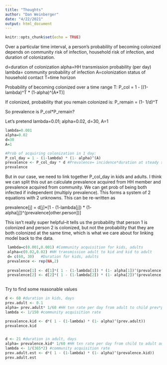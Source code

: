 ```yaml
---
title: "Thoughts"
author: "Dan Weinberger"
date: "4/22/2021"
output: html_document
---
```


```r
knitr::opts_chunk$set(echo = TRUE)
```

Over a particular time interval, a person's probability of becoming colonized depends on community risk of infection, household risk of infection, and duration of colonization. 

d=duration of colonization
alpha=HH transmission probability (per day)
lambda= community probability of infection
A=colonization status of household contact
T=time horizon

Probability of becoming colonized over a time range T:
P_col = 1 - [(1-lambda)^T * (1-alpha)^(A*T)]

If colonized, probability that you remain colonized is:
P_remain = (1- 1/d)^T

So prevalence is P_col*P_remain?




Let's pretend lambda=0.01; alpha=0.02, d=30, A=1



```r
lambda=0.001
alpha=0.02
d=30
A=1

#Prob of acquiring colonization in 1 day:
P_col_day = 1 - (1-lambda) * (1- alpha)^(A)
prevalence <- P_col_day * d #Prevalence= incidence*duration at steady state
prevalence
```

But in our case, we need to link together P_col_day in kids and adults. I think we can split this out an calculate prevalence acquired from HH member and prevalence acquired from community. We can get prob of being both infected if independent (multiply prevalence). This forms a system of 2 equations with 2 unknowns.  This can be re-written as 

prevalence[j] = d[j]*[1 - (1-lambda[j]) * (1- alpha[j])^(prevalence[other.person])]

This isn't really super helpful--it tells us the probability that person 1 is colonized and person 2 is colonized, but not the probability that they are both colonized at the same time, which is what we care about for linking model back to the data.


```r
 lambda=c(0.001,0.001) #Community acquisition for kids, adults
 alpha=c(0.02,0.02) #HH transmission adult to kid and kid to adult
 d= c(60, 30)   #Duration for kids, adults
 prevalence <- rep(NA,2)
 
 prevalence[1] <- d[1]*( 1 - (1-lambda[1]) * (1- alpha[1])^(prevalence[2]))
 prevalence[2] <- d[2]*( 1 - (1-lambda[2]) * (1- alpha[2])^(prevalence[1]))
    
```


Try to find some reasonable values
```r

d <- 60 #duration in kids, days
prev.adult <- 0.1
alpha= prev.adult* 1/60 #HH txn rate per day from adult to child prev*prob.transmit.day
lambda <- 1/150 #community acquisition rate

prevalence.kid <- d*( 1 - (1-lambda) * (1- alpha)^(prev.adult))
prevalence.kid


d <- 21 #duration in adult, days
alpha= prevalence.kid* 1/60 #HH txn rate per day from child to adult ault*prob.transmit.day
lambda <- 1/(365*2) #community acquisition rate
prev.adult.est <- d*( 1 - (1-lambda) * (1- alpha)^(prevalence.kid))
prev.adult.est

```








